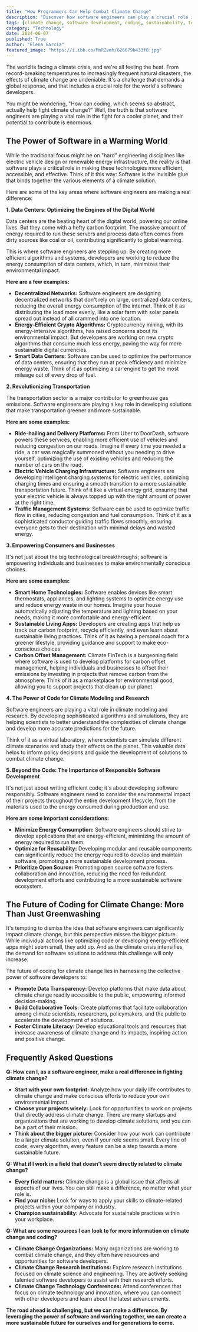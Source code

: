 ```yaml
---
title: "How Programmers Can Help Combat Climate Change"
description: "Discover how software engineers can play a crucial role in combating climate change. This blog post explores how coding can optimize data centers, revolutionize transportation, empower consumers, and drive climate research."
tags: [climate change, software development, coding, sustainability, technology, green tech, data centers, transportation, renewable energy, environmental impact]
category: "Technology"
date: 2024-06-07
published: True
author: "Elena Garcia"
featured_image: "https://i.ibb.co/MnRZvmh/626679b433f8.jpg"
---
```



The world is facing a climate crisis, and we're all feeling the heat. From record-breaking temperatures to increasingly frequent natural disasters, the effects of climate change are undeniable. It's a challenge that demands a global response, and that includes a crucial role for the world's software developers. 

You might be wondering, "How can coding, which seems so abstract, actually help fight climate change?" Well,  the truth is that software engineers are playing a vital role in the fight for a cooler planet, and their potential to contribute is enormous. 

##  The Power of Software in a Warming World 

While the traditional focus might be on "hard" engineering disciplines like electric vehicle design or renewable energy infrastructure, the reality is that software plays a critical role in making these technologies more efficient, accessible, and effective. Think of it this way: Software is the invisible glue that binds together the various elements of a climate solution. 

Here are some of the key areas where software engineers are making a real difference:

**1.  Data Centers: Optimizing the Engines of the Digital World**

Data centers are the beating heart of the digital world, powering our online lives. But they come with a hefty carbon footprint.  The massive amount of energy required to run these servers and process data often comes from dirty sources like coal or oil, contributing significantly to global warming. 

This is where software engineers are stepping up. By creating more efficient algorithms and systems, developers are working to reduce the energy consumption of data centers, which, in turn, minimizes their environmental impact.  

**Here are a few examples:**

* **Decentralized Networks:** Software engineers are designing decentralized networks that don't rely on large, centralized data centers, reducing the overall energy consumption of the internet. Think of it as distributing the load more evenly, like a solar farm with solar panels spread out instead of all crammed into one location.
* **Energy-Efficient Crypto Algorithms:** Cryptocurrency mining, with its energy-intensive algorithms, has raised concerns about its environmental impact. But developers are working on new crypto algorithms that consume much less energy, paving the way for more sustainable digital currencies.
* **Smart Data Centers:** Software can be used to optimize the performance of data centers, ensuring that they run at peak efficiency and minimize energy waste. Think of it as optimizing a car engine to get the most mileage out of every drop of fuel. 

**2.  Revolutionizing Transportation**

The transportation sector is a major contributor to greenhouse gas emissions. Software engineers are playing a key role in developing solutions that make transportation greener and more sustainable. 

**Here are some examples:**

* **Ride-hailing and Delivery Platforms:** From Uber to DoorDash, software powers these services, enabling more efficient use of vehicles and reducing congestion on our roads. Imagine if every time you needed a ride, a car was magically summoned without you needing to drive yourself, optimizing the use of existing vehicles and reducing the number of cars on the road.
* **Electric Vehicle Charging Infrastructure:**  Software engineers are developing intelligent charging systems for electric vehicles, optimizing charging times and ensuring a smooth transition to a more sustainable transportation future. Think of it like a virtual energy grid, ensuring that your electric vehicle is always topped up with the right amount of power at the right time.
* **Traffic Management Systems:** Software can be used to optimize traffic flow in cities, reducing congestion and fuel consumption. Think of it as a sophisticated conductor guiding traffic flows smoothly, ensuring everyone gets to their destination with minimal delays and wasted energy. 

**3.  Empowering Consumers and Businesses**

It's not just about the big technological breakthroughs; software is empowering individuals and businesses to make environmentally conscious choices. 

**Here are some examples:**

* **Smart Home Technologies:** Software enables devices like smart thermostats, appliances, and lighting systems to optimize energy use and reduce energy waste in our homes. Imagine your house automatically adjusting the temperature and lighting based on your needs, making it more comfortable and energy-efficient.
* **Sustainable Living Apps:** Developers are creating apps that help us track our carbon footprint, recycle efficiently, and even learn about sustainable living practices. Think of it as having a personal coach for a greener lifestyle, providing guidance and support to make eco-conscious choices.
* **Carbon Offset Management:**  Climate FinTech is a burgeoning field where software is used to develop platforms for carbon offset management, helping individuals and businesses to offset their emissions by investing in projects that remove carbon from the atmosphere. Think of it as a marketplace for environmental good, allowing you to support projects that clean up our planet. 

**4.  The Power of Code for Climate Modeling and Research**

Software engineers are playing a vital role in climate modeling and research. By developing sophisticated algorithms and simulations, they are helping scientists to better understand the complexities of climate change and develop more accurate predictions for the future. 

Think of it as a virtual laboratory, where scientists can simulate different climate scenarios and study their effects on the planet. This valuable data helps to inform policy decisions and guide the development of solutions to combat climate change.

**5.  Beyond the Code: The Importance of Responsible Software Development**

It's not just about writing efficient code; it's about developing software responsibly.  Software engineers need to consider the environmental impact of their projects throughout the entire development lifecycle, from the materials used to the energy consumed during production and use. 

**Here are some important considerations:**

* **Minimize Energy Consumption:**  Software engineers should strive to develop applications that are energy-efficient, minimizing the amount of energy required to run them. 
* **Optimize for Reusability:**  Developing modular and reusable components can significantly reduce the energy required to develop and maintain software, promoting a more sustainable development process.
* **Prioritize Open Source:**  Promoting open source software fosters collaboration and innovation, reducing the need for redundant development efforts and contributing to a more sustainable software ecosystem.

##  The Future of Coding for Climate Change:  More Than Just Greenwashing

It's tempting to dismiss the idea that software engineers can significantly impact climate change, but this perspective misses the bigger picture. While individual actions like optimizing code or developing energy-efficient apps might seem small, they add up.  And as the climate crisis intensifies, the demand for software solutions to address this challenge will only increase.

The future of coding for climate change lies in harnessing the collective power of software developers to:

* **Promote Data Transparency:**  Develop platforms that make data about climate change readily accessible to the public, empowering informed decision-making. 
* **Build Collaborative Tools:** Create platforms that facilitate collaboration among climate scientists, researchers, policymakers, and the public to accelerate the development of solutions.
* **Foster Climate Literacy:**  Develop educational tools and resources that increase awareness of climate change and its impacts, inspiring action and positive change. 

##  Frequently Asked Questions

**Q: How can I, as a software engineer, make a real difference in fighting climate change?**

* **Start with your own footprint:** Analyze how your daily life contributes to climate change and make conscious efforts to reduce your own environmental impact. 
* **Choose your projects wisely:**  Look for opportunities to work on projects that directly address climate change. There are many startups and organizations that are working to develop climate solutions, and you can be a part of their mission. 
* **Think about the bigger picture:**  Consider how your work can contribute to a larger climate solution, even if your role seems small.  Every line of code, every algorithm, every feature can be a step towards a more sustainable future.

**Q:  What if I work in a field that doesn't seem directly related to climate change?**

* **Every field matters:**  Climate change is a global issue that affects all aspects of our lives. You can still make a difference, no matter what your role is. 
* **Find your niche:** Look for ways to apply your skills to climate-related projects within your company or industry. 
* **Champion sustainability:**  Advocate for sustainable practices within your workplace. 

**Q:  What are some resources I can look to for more information on climate change and coding?**

* **Climate Change Organizations:**  Many organizations are working to combat climate change, and they often have resources and opportunities for software developers.  
* **Climate Change Research Institutions:**  Explore research institutions focused on climate science and engineering. They are actively seeking talented software developers to assist with their research efforts.
* **Climate Change Technology Conferences:**  Attend conferences that focus on climate technology and innovation, where you can connect with other developers and learn about the latest advancements. 

**The road ahead is challenging, but we can make a difference. By leveraging the power of software and working together, we can create a more sustainable future for ourselves and for generations to come.**